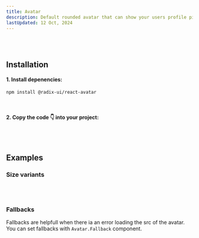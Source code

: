 ```yaml
---
title: Avatar
description: Default rounded avatar that can show your users profile picture. ✨
lastUpdated: 12 Oct, 2024
---
```


<ComponentShowcase name="avatar-style-circle" />
<br />
<br />

## Installation

#### 1. Install depenencies:

```sh
npm install @radix-ui/react-avatar
```

<br />

#### 2. Copy the code 👇 into your project:

<ComponentSource name="avatar" />

<br />
<br />

## Examples

### Size variants

<ComponentShowcase name="avatar-style-circle-sizes" />

<br />
<br />

### Fallbacks

Fallbacks are helpfull when there ia an error loading the src of the avatar.
You can set fallbacks with `Avatar.Fallback` component.

<br />

<ComponentShowcase name="avatar-style-circle-fallbacks" />
